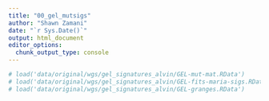 ```yaml
---
title: "00_gel_mutsigs"
author: "Shawn Zamani"
date: "`r Sys.Date()`"
output: html_document
editor_options: 
  chunk_output_type: console
---
```


```r
# load('data/original/wgs/gel_signatures_alvin/GEL-mut-mat.RData')
# load('data/original/wgs/gel_signatures_alvin/GEL-fits-maria-sigs.RData')
# load('data/original/wgs/gel_signatures_alvin/GEL-granges.RData')
```

